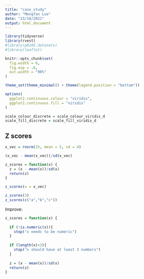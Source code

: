 ```yaml
---
title: "case_study"
author: "Mengfan Luo"
date: "23/10/2021"
output: html_document
---
```


```r
library(tidyverse)
library(rvest)
#library(p8105.datasets)
#library(leaflet)

knitr::opts_chunk$set(
  fig.width = 6,
  fig.asp = .6,
  out.width = "90%"
)

theme_set(theme_minimal() + theme(legend.position = "bottom"))

options(
  ggplot2.continuous.colour = "viridis",
  ggplot2.continuous.fill = "viridis"
)

scale_colour_discrete = scale_colour_viridis_d
scale_fill_discrete = scale_fill_viridis_d
```


## Z scores

```r
x_vec = rnorm(25, mean = 5, sd = 4)

(x_vec - mean(x_vec))/sd(x_vec)

z_scores = function(x) {
  z = (x - mean(x))/sd(x)
  return(z)
}

z_scores(x = x_vec)

```


```r
z_scores(3)
z_scores(c("a","b","c"))
```

Improve:

```r
z_scores = function(x) {
  
  if (!is.numeric(x)){
    stop("x needs to be numeric")
  }
  
  if (length(x)<3){
    stop("x should have at least 3 numbers")
  }
  
  z = (x - mean(x))/sd(x)
  return(z)
}

```





































